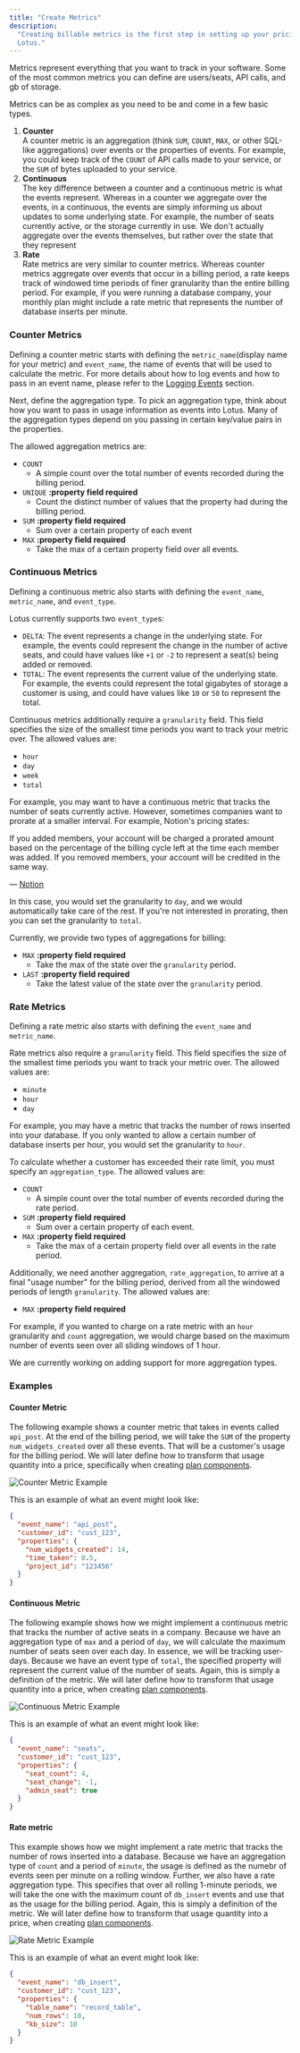 ```yaml
---
title: "Create Metrics"
description:
  "Creating billable metrics is the first step in setting up your pricing on
  Lotus."
---
```


Metrics represent everything that you want to track in your software. Some of
the most common metrics you can define are users/seats, API calls, and gb of
storage.

Metrics can be as complex as you need to be and come in a few basic types.

1. **Counter**  
   A counter metric is an aggregation (think `SUM`, `COUNT`, `MAX`, or other
   SQL-like aggregations) over events or the properties of events. For example,
   you could keep track of the `COUNT` of API calls made to your service, or the
   `SUM` of bytes uploaded to your service.
2. **Continuous**  
   The key difference between a counter and a continuous metric is what the
   events represent. Whereas in a counter we aggregate over the events, in a
   continuous, the events are simply informing us about updates to some
   underlying state. For example, the number of seats currently active, or the
   storage currently in use. We don't actually aggregate over the events
   themselves, but rather over the state that they represent
3. **Rate**  
   Rate metrics are very similar to counter metrics. Whereas counter metrics
   aggregate over events that occur in a billing period, a rate keeps track of
   windowed time periods of finer granularity than the entire billing period.
   For example, if you were running a database company, your monthly plan might
   include a rate metric that represents the number of database inserts per
   minute.

### Counter Metrics

Defining a counter metric starts with defining the `metric_name`(display name
for your metric) and `event_name`, the name of events that will be used to
calculate the metric. For more details about how to log events and how to pass
in an event name, please refer to the [Logging Events](/metering/logging-events)
section.

Next, define the aggregation type. To pick an aggregation type, think about how
you want to pass in usage information as events into Lotus. Many of the
aggregation types depend on you passing in certain key/value pairs in the
properties.

The allowed aggregation metrics are:

- `COUNT`
  - A simple count over the total number of events recorded during the billing
    period.
- `UNIQUE` **:property field required**
  - Count the distinct number of values that the property had during the billing
    period.
- `SUM` **:property field required**
  - Sum over a certain property of each event
- `MAX` **:property field required**
  - Take the max of a certain property field over all events.

### Continuous Metrics

Defining a continuous metric also starts with defining the `event_name`,
`metric_name`, and `event_type`.

Lotus currently supports two `event_type`s:

- `DELTA`: The event represents a change in the underlying state. For example,
  the events could represent the change in the number of active seats, and could
  have values like `+1` or `-2` to represent a seat(s) being added or removed.
- `TOTAL`: The event represents the current value of the underlying state. For
  example, the events could represent the total gigabytes of storage a customer
  is using, and could have values like `10` or `50` to represent the total.

Continuous metrics additionally require a `granularity` field. This field
specifies the size of the smallest time periods you want to track your metric
over. The allowed values are:

- `hour`
- `day`
- `week`
- `total`

For example, you may want to have a continuous metric that tracks the number of
seats currently active. However, sometimes companies want to prorate at a
smaller interval. For example, Notion's pricing states:

<Note>
If you added members, your account will be charged a prorated amount based on
the percentage of the billing cycle left at the time each member was added. If
you removed members, your account will be credited in the same way.

— [Notion](https://www.notion.so/pricing)

</Note>

In this case, you would set the granularity to `day`, and we would automatically
take care of the rest. If you're not interested in prorating, then you can set
the granularity to `total`.

Currently, we provide two types of aggregations for billing:

- `MAX` **:property field required**
  - Take the max of the state over the `granularity` period.
- `LAST` **:property field required**
  - Take the latest value of the state over the `granularity` period.

### Rate Metrics

Defining a rate metric also starts with defining the `event_name` and
`metric_name`.

Rate metrics also require a `granularity` field. This field specifies the size
of the smallest time periods you want to track your metric over. The allowed
values are:

- `minute`
- `hour`
- `day`

For example, you may have a metric that tracks the number of rows inserted into
your database. If you only wanted to allow a certain number of database inserts
per hour, you would set the granularity to `hour`.

To calculate whether a customer has exceeded their rate limit, you must specify
an `aggregation_type`. The allowed values are:

- `COUNT`
  - A simple count over the total number of events recorded during the rate
    period.
- `SUM` **:property field required**
  - Sum over a certain property of each event.
- `MAX` **:property field required**
  - Take the max of a certain property field over all events in the rate period.

Additionally, we need another aggregation, `rate_aggregation`, to arrive at a
final "usage number" for the billing period, derived from all the windowed
periods of length `granularity`. The allowed values are:

- `MAX` **:property field required**

For example, if you wanted to charge on a rate metric with an `hour` granularity
and `count` aggregation, we would charge based on the maximum number of events
seen over all sliding windows of 1 hour.

We are currently working on adding support for more aggregation types.

### Examples

#### Counter Metric

The following example shows a counter metric that takes in events called
`api_post`. At the end of the billing period, we will take the `SUM` of the
property `num_widgets_created` over all these events. That will be a customer's
usage for the billing period. We will later define how to transform that usage
quantity into a price, specifically when creating
[plan components](/plan-management/creating-plans).

![Counter Metric Example](/images/metering/counter-76e9e744f673874f4fa99469fa758890.png)

This is an example of what an event might look like:

```json
{
  "event_name": "api_post",
  "customer_id": "cust_123",
  "properties": {
    "num_widgets_created": 14,
    "time_taken": 0.5,
    "project_id": "123456"
  }
}
```

#### Continuous Metric

The following example shows how we might implement a continuous metric that
tracks the number of active seats in a company. Because we have an aggregation
type of `max` and a period of `day`, we will calculate the maximum number of
seats seen over each day. In essence, we will be tracking user-days. Because we
have an event type of `total`, the specified property will represent the current
value of the number of seats. Again, this is simply a definition of the metric.
We will later define how to transform that usage quantity into a price, when
creating [plan components](/plan-management/creating-plans).

![Continuous Metric Example](/images/metering/continuous-faab26e6d6f06d5d14d2ab1efaf5ebb4.png)

This is an example of what an event might look like:

```json
{
  "event_name": "seats",
  "customer_id": "cust_123",
  "properties": {
    "seat_count": 4,
    "seat_change": -1,
    "admin_seat": true
  }
}
```

#### Rate metric

This example shows how we might implement a rate metric that tracks the number
of rows inserted into a database. Because we have an aggregation type of `count`
and a period of `minute`, the usage is defined as the numebr of events seen per
minute on a rolling window. Further, we also have a rate aggregation type. This
specifies that over all rolling 1-minute periods, we will take the one with the
maximum count of `db_insert` events and use that as the usage for the billing
period. Again, this is simply a definition of the metric. We will later define
how to transform that usage quantity into a price, when creating
[plan components](/plan-management/creating-plans).

![Rate Metric Example](/images/metering/rate-a29fd040f4a7bbcaa51110288b6b4dc3.png)

This is an example of what an event might look like:

```json
{
  "event_name": "db_insert",
  "customer_id": "cust_123",
  "properties": {
    "table_name": "record_table",
    "num_rows": 10,
    "kb_size": 10
  }
}
```
